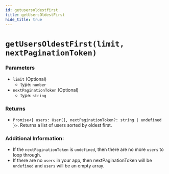 ```yaml
---
id: getusersoldestfirst
title: getUsersOldestFirst
hide_title: true
---
```


# `getUsersOldestFirst(limit, nextPaginationToken)`

### Parameters
- `limit` (Optional)
  - type: `number`
- `nextPaginationToken` (Optional)
  - type: `string`


### Returns
- `Promise<{ users: User[], nextPaginationToken?: string | undefined }>`. Returns a list of users sorted by oldest first.

### Additional Information:
- If the `nextPaginationToken` is `undefined`, then there are no more `users` to loop through.
- If there are no `users` in your app, then nextPaginationToken will be `undefined` and `users` will be an empty array.